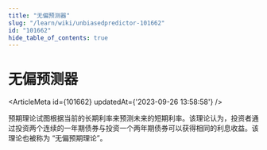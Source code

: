 ```yaml
---
title: "无偏预测器"
slug: "/learn/wiki/unbiasedpredictor-101662"
id: "101662"
hide_table_of_contents: true
---
```



# 无偏预测器

<ArticleMeta id={101662} updatedAt={'2023-09-26 13:58:58'} />
<div className='border-solid border-b border-t-0 my-4 border-[var(--ifm-color-gray-300)]' />

预期理论试图根据当前的长期利率来预测未来的短期利率。该理论认为，投资者通过投资两个连续的一年期债券与投资一个两年期债券可以获得相同的利息收益。该理论也被称为 “无偏预期理论”。
